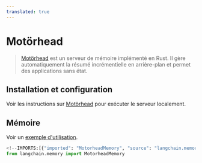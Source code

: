 ```yaml
---
translated: true
---
```


# Motörhead

>[Motörhead](https://github.com/getmetal/motorhead) est un serveur de mémoire implémenté en Rust. Il gère automatiquement la résumé incrémentielle en arrière-plan et permet des applications sans état.

## Installation et configuration

Voir les instructions sur [Motörhead](https://github.com/getmetal/motorhead) pour exécuter le serveur localement.

## Mémoire

Voir un [exemple d'utilisation](/docs/integrations/memory/motorhead_memory).

```python
<!--IMPORTS:[{"imported": "MotorheadMemory", "source": "langchain.memory", "docs": "https://api.python.langchain.com/en/latest/memory/langchain_community.memory.motorhead_memory.MotorheadMemory.html", "title": "Mot\u00f6rhead"}]-->
from langchain.memory import MotorheadMemory
```

